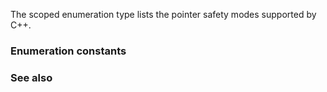 {{cpp/title|pointer_safety}}
{{cpp/memory/navbar}}
{{ddcl | header=memory | since=c++11 | removed=c++23 |
enum class pointer_safety {
     relaxed,
     preferred,
     strict
};
}}

The scoped enumeration type {{tt|pointer_safety}} lists the pointer safety modes supported by C++.

===Enumeration constants===
{{dsc begin}}
{{dsc | {{tt|pointer_safety::strict}} | Only safely-derived pointers (pointers to objects allocated with new or subobjects thereof) may be dereferenced or deallocated. Garbage collector may be active.}}
{{dsc | {{tt|pointer_safety::preferred}} | All pointers are considered valid and may be dereferenced or deallocated. A reachability-based leak detector may be active.}}
{{dsc | {{tt|pointer_safety::relaxed}} | All pointers are considered valid and may be dereferenced or deallocated.}}
{{dsc end}}

===See also===
{{dsc begin}}
{{dsc inc | cpp/memory/gc/dsc get_pointer_safety}}
{{dsc end}}

{{langlinks|de|es|fr|it|ja|pt|ru|zh}}